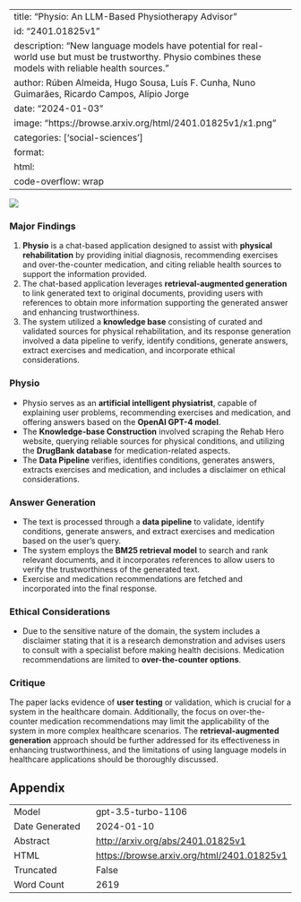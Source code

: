 
---
title: "Physio: An LLM-Based Physiotherapy Advisor"
id: "2401.01825v1"
description: "New language models have potential for real-world use but must be trustworthy. Physio combines these models with reliable health sources."
author: Rúben Almeida, Hugo Sousa, Luís F. Cunha, Nuno Guimarães, Ricardo Campos, Alípio Jorge
date: "2024-01-03"
image: "https://browse.arxiv.org/html/2401.01825v1/x1.png"
categories: ['social-sciences']
format:
  html:
    code-overflow: wrap
---

![](https://browse.arxiv.org/html/2401.01825v1/x1.png)

### Major Findings

1. **Physio** is a chat-based application designed to assist with **physical rehabilitation** by providing initial diagnosis, recommending exercises and over-the-counter medication, and citing reliable health sources to support the information provided.
2. The chat-based application leverages **retrieval-augmented generation** to link generated text to original documents, providing users with references to obtain more information supporting the generated answer and enhancing trustworthiness.
3. The system utilized a **knowledge base** consisting of curated and validated sources for physical rehabilitation, and its response generation involved a data pipeline to verify, identify conditions, generate answers, extract exercises and medication, and incorporate ethical considerations.

### Physio

- Physio serves as an **artificial intelligent physiatrist**, capable of explaining user problems, recommending exercises and medication, and offering answers based on the **OpenAI GPT-4 model**.
- The **Knowledge-base Construction** involved scraping the Rehab Hero website, querying reliable sources for physical conditions, and utilizing the **DrugBank database** for medication-related aspects.
- The **Data Pipeline** verifies, identifies conditions, generates answers, extracts exercises and medication, and includes a disclaimer on ethical considerations.

### Answer Generation

- The text is processed through a **data pipeline** to validate, identify conditions, generate answers, and extract exercises and medication based on the user's query.
- The system employs the **BM25 retrieval model** to search and rank relevant documents, and it incorporates references to allow users to verify the trustworthiness of the generated text.
- Exercise and medication recommendations are fetched and incorporated into the final response.

### Ethical Considerations

- Due to the sensitive nature of the domain, the system includes a disclaimer stating that it is a research demonstration and advises users to consult with a specialist before making health decisions. Medication recommendations are limited to **over-the-counter options**.

### Critique

The paper lacks evidence of **user testing** or validation, which is crucial for a system in the healthcare domain. Additionally, the focus on over-the-counter medication recommendations may limit the applicability of the system in more complex healthcare scenarios. The **retrieval-augmented generation** approach should be further addressed for its effectiveness in enhancing trustworthiness, and the limitations of using language models in healthcare applications should be thoroughly discussed.

## Appendix

|          |          |
|----------|----------|
| Model     | gpt-3.5-turbo-1106       |
| Date Generated     | 2024-01-10       |
| Abstract | [http://arxiv.org/abs/2401.01825v1](http://arxiv.org/abs/2401.01825v1)        |
| HTML     | [https://browse.arxiv.org/html/2401.01825v1](https://browse.arxiv.org/html/2401.01825v1)       |
| Truncated       | False       |
| Word Count       | 2619       |